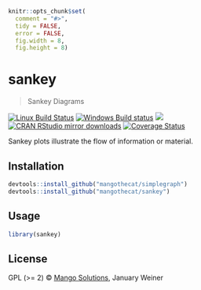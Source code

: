 
```r
knitr::opts_chunk$set(
  comment = "#>",
  tidy = FALSE,
  error = FALSE,
  fig.width = 8,
  fig.height = 8)
```

# sankey

> Sankey Diagrams

[![Linux Build Status](https://travis-ci.org/MangoTheCat/sankey.svg?branch=master)](https://travis-ci.org/MangoTheCat/sankey)
[![Windows Build status](https://ci.appveyor.com/api/projects/status/github/MangoTheCat/sankey?svg=true)](https://ci.appveyor.com/project/gaborcsardi/sankey)
[![](http://www.r-pkg.org/badges/version/sankey)](http://www.r-pkg.org/pkg/sankey)
[![CRAN RStudio mirror downloads](http://cranlogs.r-pkg.org/badges/sankey)](http://www.r-pkg.org/pkg/sankey)
[![Coverage Status](https://img.shields.io/codecov/c/github/MangoTheCat/sankey/master.svg)](https://codecov.io/github/MangoTheCat/sankey?branch=master)

Sankey plots illustrate the flow of information or material.

## Installation

```r
devtools::install_github("mangothecat/simplegraph")
devtools::install_github("mangothecat/sankey")
```

## Usage

```r
library(sankey)
```

## License

GPL (>= 2) © [Mango Solutions](https://github.com/mangothecat), January Weiner
